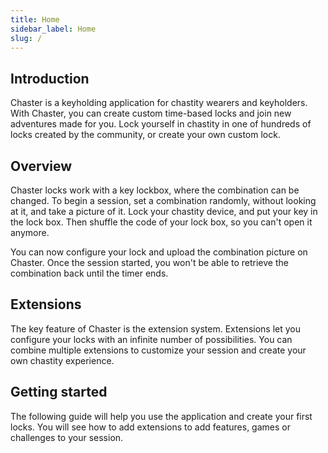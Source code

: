 ```yaml
---
title: Home
sidebar_label: Home
slug: /
---
```

## Introduction

Chaster is a keyholding application for chastity wearers and keyholders. With Chaster, you can create custom time-based locks and join new adventures made for you. Lock yourself in chastity in one of hundreds of locks created by the community, or create your own custom lock.

## Overview

Chaster locks work with a key lockbox, where the combination can be changed. To begin a session, set a combination randomly, without looking at it, and take a picture of it. Lock your chastity device, and put your key in the lock box. Then shuffle the code of your lock box, so you can't open it anymore.

You can now configure your lock and upload the combination picture on Chaster. Once the session started, you won't be able to retrieve the combination back until the timer ends.

## Extensions

The key feature of Chaster is the extension system. Extensions let you configure your locks with an infinite number of possibilities. You can combine multiple extensions to customize your session and create your own chastity experience.

## Getting started

The following guide will help you use the application and create your first locks. You will see how to add extensions to add features, games or challenges to your session.